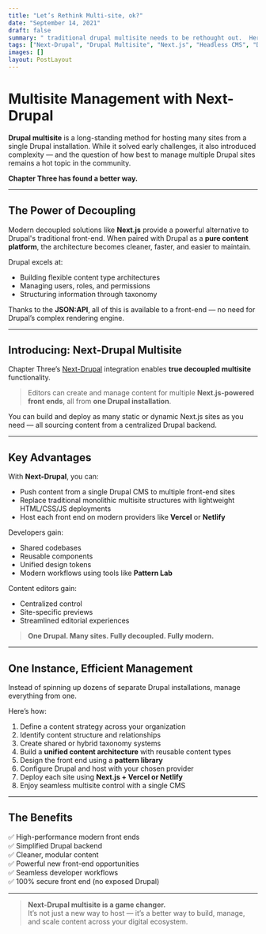 ```yaml
---
title: "Let’s Rethink Multi-site, ok?​"
date: "September 14, 2021"
draft: false
summary: " traditional drupal multisite needs to be rethought out.  Here is one way we can do it"
tags: ["Next-Drupal", "Drupal Multisite", "Next.js", "Headless CMS", "Decoupled", "Vercel"],
images: []
layout: PostLayout
---
```


# Multisite Management with Next-Drupal

**Drupal multisite** is a long-standing method for hosting many sites from a single Drupal installation. While it solved early challenges, it also introduced complexity — and the question of how best to manage multiple Drupal sites remains a hot topic in the community.

**Chapter Three has found a better way.**

---

## The Power of Decoupling

Modern decoupled solutions like **Next.js** provide a powerful alternative to Drupal's traditional front-end. When paired with Drupal as a **pure content platform**, the architecture becomes cleaner, faster, and easier to maintain.

Drupal excels at:
- Building flexible content type architectures
- Managing users, roles, and permissions
- Structuring information through taxonomy

Thanks to the **JSON:API**, all of this is available to a front-end — no need for Drupal’s complex rendering engine.

---

## Introducing: Next-Drupal Multisite

Chapter Three’s [Next-Drupal](https://next-drupal.org) integration enables **true decoupled multisite** functionality.

> Editors can create and manage content for multiple **Next.js-powered front ends**, all from **one Drupal installation**.

You can build and deploy as many static or dynamic Next.js sites as you need — all sourcing content from a centralized Drupal backend.

---

## Key Advantages

With **Next-Drupal**, you can:

- Push content from a single Drupal CMS to multiple front-end sites
- Replace traditional monolithic multisite structures with lightweight HTML/CSS/JS deployments
- Host each front end on modern providers like **Vercel** or **Netlify**

Developers gain:
- Shared codebases
- Reusable components
- Unified design tokens
- Modern workflows using tools like **Pattern Lab**

Content editors gain:
- Centralized control
- Site-specific previews
- Streamlined editorial experiences

> **One Drupal. Many sites. Fully decoupled. Fully modern.**

---

## One Instance, Efficient Management

Instead of spinning up dozens of separate Drupal installations, manage everything from one.

Here’s how:

1. Define a content strategy across your organization
2. Identify content structure and relationships
3. Create shared or hybrid taxonomy systems
4. Build a **unified content architecture** with reusable content types
5. Design the front end using a **pattern library**
6. Configure Drupal and host with your chosen provider
7. Deploy each site using **Next.js + Vercel or Netlify**
8. Enjoy seamless multisite control with a single CMS

---

## The Benefits

✅ High-performance modern front ends  
✅ Simplified Drupal backend  
✅ Cleaner, modular content  
✅ Powerful new front-end opportunities  
✅ Seamless developer workflows  
✅ 100% secure front end (no exposed Drupal)

---

> **Next-Drupal multisite is a game changer.**  
> It’s not just a new way to host — it’s a better way to build, manage, and scale content across your digital ecosystem.
```

